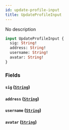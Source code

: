 ```yaml
---
id: update-profile-input
title: UpdateProfileInput
---
```



No description

```graphql
input UpdateProfileInput {
  sig: String!
  address: String!
  username: String!
  avatar: String!
}
```


### Fields

#### `sig` ([`String`](../../references/scalars/string))




#### `address` ([`String`](../../references/scalars/string))




#### `username` ([`String`](../../references/scalars/string))




#### `avatar` ([`String`](../../references/scalars/string))






